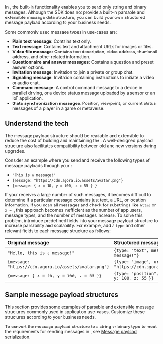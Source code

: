 
In <Vg k="SIG" />, the built-in functionality enables you to send only string and binary messages. Although the SDK does not provide a built-in parsable and extensible message data structure, you can build your own structured message payload according to your business needs.

Some commonly used message types in <Vg k="SIG" /> use-cases are:

- **Plain text message**: Contains text only.
- **Text message**: Contains text and attachment URLs for images or files.
- **Video file message**: Contains text description, video address, thumbnail address, and other related information.
- **Questionnaire and answer messages**: Contains a question and preset answer options.
- **Invitation message**: Invitation to join a private or group chat.
- **Signaling message**: Invitation containing instructions to initiate a video or audio chat.
- **Command message**: A control command message to a device in parallel driving, or a device status message uploaded by a sensor or an IoT application.
- **State synchronization messages**: Position, viewpoint, or current status messages of a player in a game or metaverse.

## Understand the tech

The message payload structure should be readable and extensible to reduce the cost of building and maintaining the <Vpl k="CLIENT" />. A well-designed payload structure also facilitates compatibility between old and new versions during upgrades. 

Consider an example where you send and receive the following types of message payloads through your <Vg k="SIG" /> <Vpl k="CLIENT" />:

- `"This is a message!"`
- `{message: "https://cdn.agora.io/assets/avatar.png"}`
- `{message: { x = 10, y = 100, z = 55 } }`

If your <Vpl k="CLIENT" /> receives a large number of such messages, it becomes difficult to determine if a particular message contains just text, a URL, or location information. If you scan all messages and check for substrings like `https` or `x = `, this approach becomes inefficient as the number of app users, message types, and the number of messages increase. To solve this problem, introduce predefined fields into your message payload structure to increase parsability and scalability. For example, add a `type` and other relevant fields to each message structure as follows:

| Original message | Structured message |
|:---|:---------------|
| `"Hello, this is a message!"` | `{type: "text", message: "Hello, this is a message!"}` |
| `{message: "https://cdn.agora.io/assets/avatar.png"}` | `{type: "image", url: "https://cdn.agora.io/assets/avatar.png"}` |
| `{message: { x = 10, y = 100, z = 55 }}` | `{type: "position", coordinates: { x: 10, y: 100, z: 55 }}` |

<ParseMessage/>

## Sample message payload structures

This section provides some examples of parsable and extensible message structures commonly used in application use-cases. Customize these structures according to your business needs.

<PayloadStructure/>

To convert the message payload structure to a string or binary type to meet the requirements for sending messages in <Vg k="SIG" />, see [Message payload serialization](../best-practices/message-payload-serialization). 